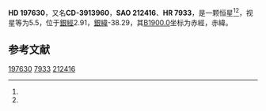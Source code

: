 {{Starbox begin
| name = HD 197630
}}
{{Starbox observe
| epoch = [[J2000.0|J2000.0]]
| constell = {{星座名待查}}<ref name=SIMBAD>{{cite web
 | url=http://simbad.u-strasbg.fr/simbad/sim-id?Ident=HR+7933
 | title =Pulsating variable Star
 | publisher=Centre de Données astronomiques de Strasbourg
 | work=SIMBAD
 | accessdate=2012-07-13}}</ref><ref name=DATA>{{cite web
 | url=http://vizier.u-strasbg.fr/viz-bin/VizieR-5?-out.add=.&-source=5050&-corr=PK=HR&-out.max=9999&HR=7933
 | title=VizieR Detailed Page
 | accessdate=2012-07-13
 | archive-date=2016-03-05
 | archive-url=https://web.archive.org/web/20160305210531/http://vizier.u-strasbg.fr/viz-bin/VizieR-5?-out.add=.&-source=5050&-corr=PK=HR&-out.max=9999&HR=7933
 | dead-url=no
 }}</ref>
| 星官 = 
| ra = {{RA|20|46|20.1}}<ref name=SIMBAD /><ref name=DATA />
| dec = {{DEC|-39|11|57}}<ref name=SIMBAD /><ref name=DATA />
| appmag_v = 5.5<ref name=SIMBAD /><ref name=DATA />
}}
{{Starbox character
| class = B8/9V<ref name=SIMBAD /><ref name=DATA />
| b-v = -0.1<ref name=SIMBAD /><ref name=DATA />
| u-b = <ref name=SIMBAD /><ref name=DATA />
| r-i = <ref name=SIMBAD /><ref name=DATA />
| variable = 
}}
{{Starbox astrometry
| radial_v = 
| prop_mo_ra = -30
| parallax = 
| p_error = 
}}
{{Starbox catalog
| names =CD-3913960，[[SAO星表|SAO]] 212416，[[HD星表|HD]] 197630，[[HR星表|HR]] 7933}}
{{Starbox reference |Simbad=HR+7933}}
{{Starbox end}}

'''HD 197630'''，又名'''CD-3913960'''，'''SAO 212416'''、'''HR 7933'''，是一颗恒星<ref name=SIMBAD /><ref name=DATA />，视星等为5.5，位于[[銀道座標系|銀經]]2.91，[[銀道座標系|銀緯]]-38.29，其[[B1900.0|B1900.0]]坐标为赤經{{RA|20|39|49.1}}，赤緯{{DEC|-39|-38.29|44}}。

== 参考文献 ==
{{reflist}}

{{star-stub}}

[[Category:HD和HDE天體|197630]]
[[Category:HR天體|7933]]
[[Category:SAO天體|212416]]